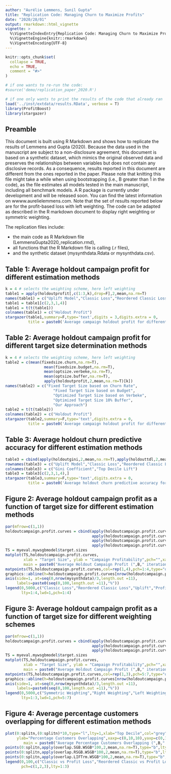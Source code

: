```yaml
---
author: "Aurélie Lemmens, Sunil Gupta"
title: "Replication Code: Managing Churn to Maximize Profits"
date: "2020/28/01"
output: rmarkdown::html_vignette
vignette: >
  %\VignetteIndexEntry{Replication Code: Managing Churn to Maximize Profits}
  %\VignetteEngine{knitr::rmarkdown}
  %\VignetteEncoding{UTF-8}
---
```


```r
knitr::opts_chunk$set(
  collapse = TRUE,
  echo = TRUE,
  comment = "#>"
)
```

\fontsize{8}{8}

```r

# if one wants to re-run the code:
#source('demo/replication_paper_2020.R')

# if one only wants to print the results of the code that already ran
load('../inst/extdata/results.RData', verbose = T)
library(ProfitBoost)
library(stargazer)

```

## Preamble

This document is built using R Markdown and shows how to replicate the results of Lemmens and Gupta (2020). Because the data used in the manuscript are subject to a non-disclosure agreement, this document is based on a synthetic dataset, which mimics the original observed data and preserves the relationships between variables but does not contain any disclosive records. As a consequence, results reported in this document are different from the ones reported in the paper. Please note that knitting this file might take a while when using bootstrapping (i.e., B greater than 1 in the code), as the file estimates all models tested in the main manuscript, including all benchmark models. A R package is currently under development and will be released soon. You can find the latest information on wwww.aurelielemmens.com. Note that the set of results reported below are for the profit-based loss with left weighting. The code can be adapted as described in the R markdown document to display right weighting or symmetric weighting. 

The replication files include:

* the main code as R Markdown file (LemmensGupta2020_replication.rmd), 
* all functions that the R Markdown file is calling (.r files), 
* and the synthetic dataset (mysynthdata.Rdata or mysynthdata.csv).

## Table 1: Average holdout campaign profit for different estimation methods
```r
k = 4 # selects the weighting scheme, here left weighting
table1 = apply(holdoutprofit[,c(1:3,k),drop=F],2,mean,na.rm=T)
names(table1) = c("Uplift Model","Classic Loss","Reordered Classic Loss","Our Approach")
table1 = table1[c(2,3,1,4)]
table1 = t(t(table1)) 
colnames(table1) = c("Holdout Profit")
stargazer(table1,summary=F,type='text',digits = 3,digits.extra = 0, 
          title = paste0('Average campaign holdout profit for different estimation methods (',B," iterations)"))
```

## Table 2: Average holdout campaign profit for different target size determination methods
```r
k = 4 # selects the weighting scheme, here left weighting
table2 = c(mean(fixedsize.churn,na.rm=T),
                 mean(fixedsize.budget,na.rm=T),
                 mean(optsize.verbeke,na.rm=T),
                 mean(optsize.buffer,na.rm=T),
                 apply(holdoutprofit,2,mean,na.rm=T)[k])
names(table2) = c("Fixed Target Size based on Churn Rate",
                     "Fixed Target Size based on Budget",
                     "Optimized Target Size based on Verbeke",
                     "Optimized Target Size 10% Buffer",
                     "Our Approach")
table2 = t(t(table2))
colnames(table2) = c("Holdout Profit")
stargazer(table2,summary=F,type='text',digits.extra = 0,
          title = paste0('Average campaign holdout profit for different target size determination methods (',B," iterations)"))
```

## Table 3: Average holdout churn predictive accuracy for different estimation methods
```r
table3 = cbind(apply(holdoutgini,2,mean,na.rm=T),apply(holdouttdl,2,mean,na.rm=T))
rownames(table3) = c("Uplift Model","Classic Loss","Reordered Classic Loss","Our Approach")
colnames(table3) = c("Gini Coefficient","Top Decile Lift")  
table3 = table3[c(2,3,1,4),]
stargazer(table3,summary=F,type='text',digits.extra = 0,
          title = paste0('Average holdout churn predictive accuracy for different estimation methods (',B," iterations)"))
```

## Figure 2: Average holdout campaign profit as a function of target size for different estimation methods
```r
par(mfrow=c(1,1))
holdoutcampaign.profit.curves = cbind(apply(holdoutcampaign.profit.curve.mysgbmodel,2,mean,na.rm=T),
                                      apply(holdoutcampaign.profit.curve.myrsgbmodel,2,mean,na.rm=T),
                                      apply(holdoutcampaign.profit.curve.myliftmodel,2,mean,na.rm=T),
                                      apply(holdoutcampaign.profit.curve.mywsgbmodel,2,mean,na.rm=T))
TS = myeval.mywsgbmodel$target.sizes
matplot(TS,holdoutcampaign.profit.curves,
        xlab = "Target Size", ylab = "Campaign Profitability",pch="",xaxt="n",
        main = paste0("Average Holdout Campaign Profit (",B," iterations)"))  
matpoints(TS,holdoutcampaign.profit.curves,col=rep(1,4),pch=1:4,type="o") 
graphics::abline(h=holdoutcampaign.profit.curves[nrow(holdoutcampaign.profit.curves),4],lty=5,col="grey")
axis(side=1, at=seq(0,nrow(mysynthdata)/3,length.out =11), 
     labels=paste0(seq(0,100,length.out =11),"%"))
legend(0,5000,c("Classic Loss","Reordered Classic Loss","Uplift","Profit Loss"),
       lty=1:4,lwd=1,pch=1:4)
```

## Figure 3: Average holdout campaign profit as a function of target size for different weighting schemes
```r
par(mfrow=c(1,1))
holdoutcampaign.profit.curves = cbind(apply(holdoutcampaign.profit.curve.mywsgb3model,2,mean,na.rm=T), #symmetric
                                      apply(holdoutcampaign.profit.curve.mywsgb2model,2,mean,na.rm=T), #right
                                      apply(holdoutcampaign.profit.curve.mywsgbmodel,2,mean,na.rm=T))  #left
TS = myeval.mywsgbmodel$target.sizes
matplot(TS,holdoutcampaign.profit.curves,
        xlab = "Target Size", ylab = "Campaign Profitability",pch="",xaxt="n",
        main = paste0("Average Holdout Campaign Profit (",B," iterations)"))   
matpoints(TS,holdoutcampaign.profit.curves,col=rep(1,3),pch=5:7,type="o") 
graphics::abline(h=holdoutcampaign.profit.curves[nrow(holdoutcampaign.profit.curves),3],lty=5,col="grey")
axis(side=1, at=seq(0,nrow(mysynthdata)/3,length.out =11), 
     labels=paste0(seq(0,100,length.out =11),"%"))
legend(0,5000,c("Symmetric Weighting","Right Weighting","Left Weighting"),
       lty=1:3,lwd=1,pch=5:7)
```

## Figure 4: Average percentage customers overlapping for different estimation methods
```r
plot(0:splitn,(0:splitn)*10,type="l",lty=1,xlab="Top Decile",col="grey",
     ylab="Percentage Customers Overlapping",xaxp=c(0,10,10),yaxp=c(0,100,10),
        main = paste0("Average Percentage Customers Overlapping (",B," iterations)")) 
points(0:splitn,apply(overlap.SGB.WSGB*100,2,mean,na.rm=T),type="b",lty=1,pch=1)
points(0:splitn,apply(overlap.RSGB.WSGB*100,2,mean,na.rm=T),type="b",lty=2,pch=2)
points(0:splitn,apply(overlap.LIFTrm.WSGB*100,2,mean,na.rm=T),type="b",lty=3,pch=3)
legend(0,100,c("Classic vs Profit Loss","Reordered Classic vs Profit Loss","Uplift vs Profit Loss"),
       pch=c(1,2,3),lty=1:3)
```
